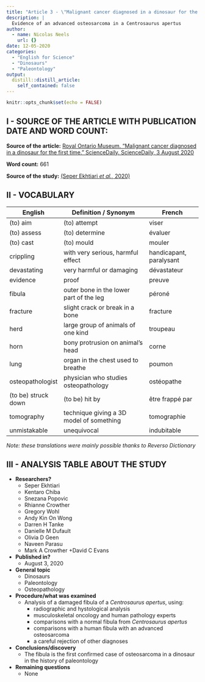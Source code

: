 ```yaml
---
title: "Article 3 - \"Malignant cancer diagnosed in a dinosaur for the first time\""
description: |
  Evidence of an advanced osteosarcoma in a Centrosaurus apertus
author:
  - name: Nicolas Neels
    url: {}
date: 12-05-2020
categories:
  - "English for Science"
  - "Dinosaurs"
  - "Paleontology"
output:
  distill::distill_article:
    self_contained: false
---
```


```r
knitr::opts_chunk$set(echo = FALSE)
```

## I - SOURCE OF THE ARTICLE WITH PUBLICATION DATE AND WORD COUNT:
__Source of the article:__ [Royal Ontario Museum. "Malignant cancer diagnosed in a dinosaur for the first time." ScienceDaily. ScienceDaily, 3 August 2020](https://www.sciencedaily.com/releases/2020/08/200803184149.htm)

__Word count:__ 661


__Source of the study:__ [(Seper Ekhtiari *et al.*, 2020)](https://www.sciencedirect.com/science/article/pii/S1470204520301716)

## II - VOCABULARY

| English             | Definition / Synonym                    | French                  |
|---------------------|-----------------------------------------|-------------------------|
| (to) aim            | (to) attempt                            | viser                   |
| (to) assess         | (to) determine                          | évaluer                 |
| (to) cast           | (to) mould                              | mouler                  |
| crippling           | with very serious, harmful effect       | handicapant, paralysant |
| devastating         | very harmful or damaging                | dévastateur             |
| evidence            | proof                                   | preuve                  |
| fibula              | outer bone in the lower part of the leg | péroné                  |
| fracture            | slight crack or break in a bone         | fracture                |
| herd                | large group of animals of one kind      | troupeau                |
| horn                | bony protrusion on animal's head        | corne                   |
| lung                | organ in the chest used to breathe      | poumon                  |
| osteopathologist    | physician who studies osteopathology    | ostéopathe              |
| (to be) struck down | (to be) hit by                          | être frappé par         |
| tomography          | technique giving a 3D model of something| tomographie             |
| unmistakable        | unequivocal                             | indubitable             |


*Note: these translations were mainly possible thanks to Reverso Dictionary*

## III - ANALYSIS TABLE ABOUT THE STUDY

* **Researchers?**
    + Seper Ekhtiari
    + Kentaro Chiba
    + Snezana Popovic
    + Rhianne Crowther
    + Gregory Wohl
    + Andy Kin On Wong
    + Darren H Tanke
    + Danielle M Dufault
    + Olivia D Geen
    + Naveen Parasu
    + Mark A Crowther
    +David C Evans

* **Published in?**
    + August 3, 2020
    
* **General topic**
    + Dinosaurs
    + Paleontology
    + Osteopathology

* **Procedure/what was examined**
    + Analysis of a damaged fibula of a *Centrosaurus apertus*, using:
        - radiographic and hystological analysis
        - musculoskeletal oncology and human pathology experts
        - comparisons with a normal fibula from *Centrosaurus apertus*
        - comparisons with a human fibula with an advanced osteosarcoma
        - a careful rejection of other diagnoses

* **Conclusions/discovery**
    + The fibula is the first confirmed case of osteosarcoma in a dinosaur in the history of paleontology

* **Remaining questions**
    + None
